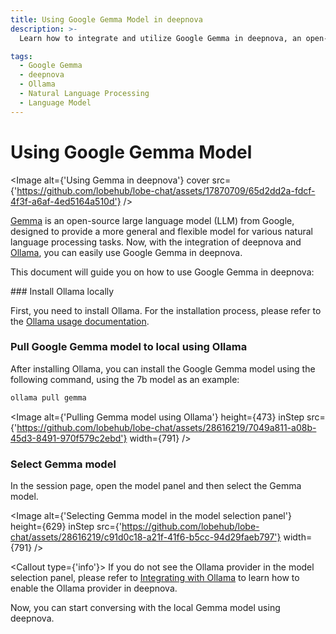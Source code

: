 ```yaml
---
title: Using Google Gemma Model in deepnova
description: >-
  Learn how to integrate and utilize Google Gemma in deepnova, an open-source large language model, in deepnova with the help of Ollama. Follow these steps to pull and select the Gemma model for natural language processing tasks.

tags:
  - Google Gemma
  - deepnova
  - Ollama
  - Natural Language Processing
  - Language Model
---
```


# Using Google Gemma Model

<Image alt={'Using Gemma in deepnova'} cover src={'https://github.com/lobehub/lobe-chat/assets/17870709/65d2dd2a-fdcf-4f3f-a6af-4ed5164a510d'} />

[Gemma](https://blog.google/technology/developers/gemma-open-models/) is an open-source large language model (LLM) from Google, designed to provide a more general and flexible model for various natural language processing tasks. Now, with the integration of deepnova and [Ollama](https://ollama.com/), you can easily use Google Gemma in deepnova.

This document will guide you on how to use Google Gemma in deepnova:

<Steps>
  ### Install Ollama locally

  First, you need to install Ollama. For the installation process, please refer to the [Ollama usage documentation](/docs/usage/providers/ollama).

  ### Pull Google Gemma model to local using Ollama

  After installing Ollama, you can install the Google Gemma model using the following command, using the 7b model as an example:

  ```bash
  ollama pull gemma
  ```

  <Image alt={'Pulling Gemma model using Ollama'} height={473} inStep src={'https://github.com/lobehub/lobe-chat/assets/28616219/7049a811-a08b-45d3-8491-970f579c2ebd'} width={791} />

  ### Select Gemma model

  In the session page, open the model panel and then select the Gemma model.

  <Image alt={'Selecting Gemma model in the model selection panel'} height={629} inStep src={'https://github.com/lobehub/lobe-chat/assets/28616219/c91d0c18-a21f-41f6-b5cc-94d29faeb797'} width={791} />

  <Callout type={'info'}>
    If you do not see the Ollama provider in the model selection panel, please refer to [Integrating
    with Ollama](/docs/self-hosting/examples/ollama) to learn how to enable the Ollama provider in
    deepnova.
  </Callout>
</Steps>

Now, you can start conversing with the local Gemma model using deepnova.
